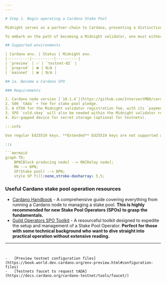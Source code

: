 ```yaml
---
---

# Step 1. Begin operating a Cardano Stake Pool

Midnight serves as a partner-chain to Cardano, presenting a distinctive opportunity for Cardano Stake Pool Operators (SPOs) to uphold the decentralization and security of Midnight. For SPOs interested in producing blocks for Midnight, they must register as candidates in the validator committee for the Midnight partner-chain.

To embark on the path of becoming a Midnight validator, one must either be, or become, a Cardano stake pool operator (SPO) within a Cardano environment that is supported for this role.

## Supported environments

| Cardano env. | Status | Midnight env.
|----------|----------|----------|
| `preview` | ✅ | `testnet-02` |
| `preprod` | ❌ | N/A |
| `mainnet` | ❌ | N/A |

## 1a. Become a Cardano SPO

### Requirements

1. Cardano node version [`10.1.4`](https://github.com/IntersectMBO/cardano-node/releases/tag/10.1.4). Please use this version.
2. 500 `tAda` + fee for stake pool pledge.
3. A UTXO for the Midnight validator registration fee, with its `payment.skey`.
3. SPO `cold.skey` will also be needed within the Midnight validator registration process.
4. Air-gapped device for secret storage (optional for testnets).

:::info

Use regular Ed25519 keys. **Extended** Ed25519 keys are not supported at this time.

:::

```mermaid
graph TD;
    BPN[Block producing node] --> RN[Relay node];
    RN --> BPN;
    SP(Stake pool) --> BPN;
    style SP fill:none,stroke-dasharray: 5,5;
```

### Useful Cardano stake pool operation resources

- [Cardano Handbook](https://cardano-course.gitbook.io/cardano-course/handbook) - A comprehensive guide covering everything from running a Cardano node to managing a stake pool. **This is highly recommended for new Stake Pool Operators (SPOs) to grasp the fundamentals.**
- [Guild Operators SPO Toolkit](https://cardano-community.github.io/guild-operators/basics/) - A resourceful toolkit designed to expedite the setup and management of a Stake Pool Operator. **Perfect for those with some technical background who want to dive straight into practical operation without extensive reading.**

---
```


-   [Preview testnet configuration files](https://book.world.dev.cardano.org/env-preview.html#configuration-files)
-   [Testnets faucet to request tADA](https://docs.cardano.org/cardano-testnet/tools/faucet/)
